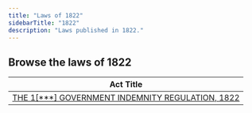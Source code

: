 ```yaml
---
title: "Laws of 1822"
sidebarTitle: "1822"
description: "Laws published in 1822."
---
```


## Browse the laws of 1822

| Act Title |
|-----------|
| [THE 1[***] GOVERNMENT INDEMNITY REGULATION, 1822](/laws/act-1318) |

